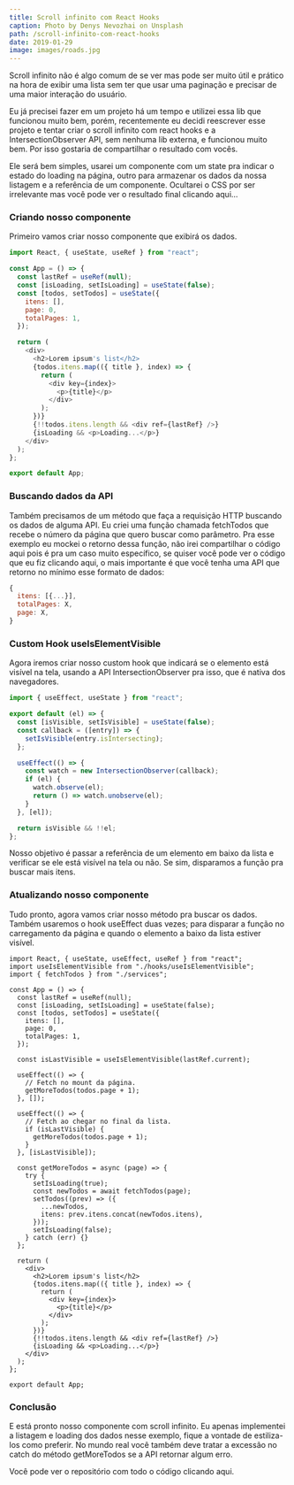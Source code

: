 ```yaml
---
title: Scroll infinito com React Hooks
caption: Photo by Denys Nevozhai on Unsplash
path: /scroll-infinito-com-react-hooks
date: 2019-01-29
image: images/roads.jpg
---
```


Scroll infinito não é algo comum de se ver mas pode ser muito útil e prático na hora de exibir uma lista sem ter que usar uma paginação e precisar de uma maior interação do usuário.

Eu já precisei fazer em um projeto há um tempo e utilizei essa lib que funcionou muito bem, porém, recentemente eu decidi reescrever esse projeto e tentar criar o scroll infinito com react hooks e a IntersectionObserver API, sem nenhuma lib externa, e funcionou muito bem. Por isso gostaria de compartilhar o resultado com vocês.

Ele será bem simples, usarei um componente com um state pra indicar o estado do loading na página, outro para armazenar os dados da nossa listagem e a referência de um componente. Ocultarei o CSS por ser irrelevante mas você pode ver o resultado final clicando aqui...

### Criando nosso componente

Primeiro vamos criar nosso componente que exibirá os dados.

```js
import React, { useState, useRef } from "react";

const App = () => {
  const lastRef = useRef(null);
  const [isLoading, setIsLoading] = useState(false);
  const [todos, setTodos] = useState({
    itens: [],
    page: 0,
    totalPages: 1,
  });

  return (
    <div>
      <h2>Lorem ipsum's list</h2>
      {todos.itens.map(({ title }, index) => {
        return (
          <div key={index}>
            <p>{title}</p>
          </div>
        );
      })}
      {!!todos.itens.length && <div ref={lastRef} />}
      {isLoading && <p>Loading...</p>}
    </div>
  );
};

export default App;
```

### Buscando dados da API

Também precisamos de um método que faça a requisição HTTP buscando os dados de alguma API. Eu criei uma função chamada fetchTodos que recebe o número da página que quero buscar como parâmetro. Pra esse exemplo eu mockei o retorno dessa função, não irei compartilhar o código aqui pois é pra um caso muito específico, se quiser você pode ver o código que eu fiz clicando aqui, o mais importante é que você tenha uma API que retorno no mínimo esse formato de dados:

```js
{
  itens: [{...}],
  totalPages: X,
  page: X,
}
```

### Custom Hook useIsElementVisible

Agora iremos criar nosso custom hook que indicará se o elemento está visível na tela, usando a API IntersectionObserver pra isso, que é nativa dos navegadores.

```js
import { useEffect, useState } from "react";

export default (el) => {
  const [isVisible, setIsVisible] = useState(false);
  const callback = ([entry]) => {
    setIsVisible(entry.isIntersecting);
  };

  useEffect(() => {
    const watch = new IntersectionObserver(callback);
    if (el) {
      watch.observe(el);
      return () => watch.unobserve(el);
    }
  }, [el]);

  return isVisible && !!el;
};
```

Nosso objetivo é passar a referência de um elemento em baixo da lista e verificar se ele está visível na tela ou não. Se sim, disparamos a função pra buscar mais itens.

### Atualizando nosso componente

Tudo pronto, agora vamos criar nosso método pra buscar os dados. Também usaremos o hook useEffect duas vezes; para disparar a função no carregamento da página e quando o elemento a baixo da lista estiver visível.

```js{1, 13-38}
import React, { useState, useEffect, useRef } from "react";
import useIsElementVisible from "./hooks/useIsElementVisible";
import { fetchTodos } from "./services";

const App = () => {
  const lastRef = useRef(null);
  const [isLoading, setIsLoading] = useState(false);
  const [todos, setTodos] = useState({
    itens: [],
    page: 0,
    totalPages: 1,
  });

  const isLastVisible = useIsElementVisible(lastRef.current);

  useEffect(() => {
    // Fetch no mount da página.
    getMoreTodos(todos.page + 1);
  }, []);

  useEffect(() => {
    // Fetch ao chegar no final da lista.
    if (isLastVisible) {
      getMoreTodos(todos.page + 1);
    }
  }, [isLastVisible]);

  const getMoreTodos = async (page) => {
    try {
      setIsLoading(true);
      const newTodos = await fetchTodos(page);
      setTodos((prev) => ({
        ...newTodos,
        itens: prev.itens.concat(newTodos.itens),
      }));
      setIsLoading(false);
    } catch (err) {}
  };

  return (
    <div>
      <h2>Lorem ipsum's list</h2>
      {todos.itens.map(({ title }, index) => {
        return (
          <div key={index}>
            <p>{title}</p>
          </div>
        );
      })}
      {!!todos.itens.length && <div ref={lastRef} />}
      {isLoading && <p>Loading...</p>}
    </div>
  );
};

export default App;
```

### Conclusão

E está pronto nosso componente com scroll infinito. Eu apenas implementei a listagem e loading dos dados nesse exemplo, fique a vontade de estiliza-los como preferir. No mundo real você também deve tratar a excessão no catch do método getMoreTodos se a API retornar algum erro.

Você pode ver o repositório com todo o código clicando aqui.
